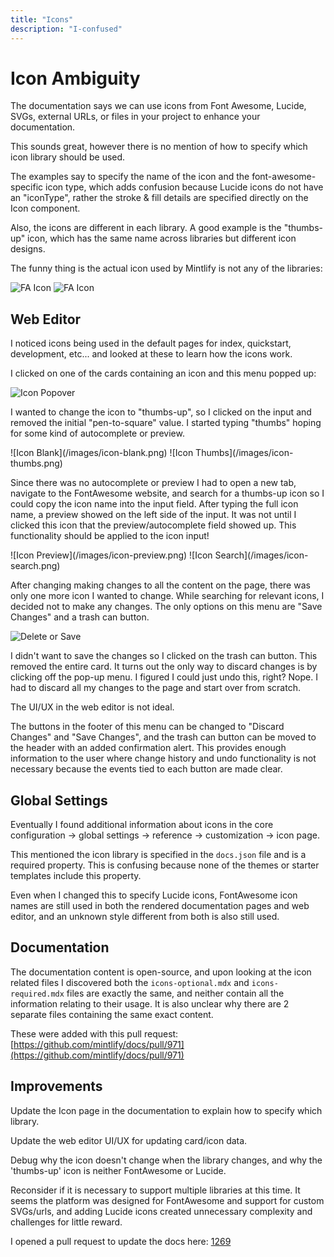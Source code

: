 ```yaml
---
title: "Icons"
description: "I-confused"
---
```


# Icon Ambiguity

The documentation says we can use icons from Font Awesome, Lucide, SVGs, external URLs, or files in your project to enhance your documentation.

This sounds great, however there is no mention of how to specify which icon library should be used.

The examples say to specify the name of the icon and the font-awesome-specific icon type, which adds confusion because Lucide icons do not have an "iconType", rather the stroke & fill details are specified directly on the Icon component.

Also, the icons are different in each library. A good example is the "thumbs-up" icon, which has the same name across libraries but different icon designs.

The funny thing is the actual icon used by Mintlify is not any of the libraries:

<Columns cols={3}>
  <Card title="FontAwesome">
    <img src="/images/fa-thumbs-up.png" alt="FA Icon" className="h-12" />
  </Card>
  <Card title="Lucide">
    <img src="/images/lucide-thumbs-up.png" alt="FA Icon" className="h-14" />
  </Card>
  <Card title="Actual">
    <Icon icon="thumbs-up" size={46} />
  </Card>
</Columns>

## Web Editor

I noticed icons being used in the default pages for index, quickstart, development, etc... and looked at these to learn how the icons work.

I clicked on one of the cards containing an icon and this menu popped up:

![Icon Popover](/images/icon-popover.png)

I wanted to change the icon to "thumbs-up", so I clicked on the input and removed the initial "pen-to-square" value. I started typing "thumbs" hoping for some kind of autocomplete or preview.

<Columns cols={2}>
  <Card>![Icon Blank](/images/icon-blank.png)</Card>
  <Card>![Icon Thumbs](/images/icon-thumbs.png)</Card>
</Columns>

Since there was no autocomplete or preview I had to open a new tab, navigate to the FontAwesome website, and search for a thumbs-up icon so I could copy the icon name into the input field. After typing the full icon name, a preview showed on the left side of the input. It was not until I clicked this icon that the preview/autocomplete field showed up. This functionality should be applied to the icon input!

<Columns cols={2}>
  <Card>![Icon Preview](/images/icon-preview.png)</Card>
  <Card>![Icon Search](/images/icon-search.png)</Card>
</Columns>

After changing making changes to all the content on the page, there was only one more icon I wanted to change. While searching for relevant icons, I decided not to make any changes. The only options on this menu are "Save Changes" and a trash can button.

![Delete or Save](/images/delete-or-save.png)

I didn't want to save the changes so I clicked on the trash can button. This removed the entire card. It turns out the only way to discard changes is by clicking off the pop-up menu. I figured I could just undo this, right? Nope. I had to discard all my changes to the page and start over from scratch.

The UI/UX in the web editor is not ideal.

The buttons in the footer of this menu can be changed to "Discard Changes" and "Save Changes", and the trash can button can be moved to the header with an added confirmation alert. This provides enough information to the user where change history and undo functionality is not necessary because the events tied to each button are made clear.

## Global Settings

Eventually I found additional information about icons in the core configuration -> global settings -> reference -> customization -> icon page.

This mentioned the icon library is specified in the `docs.json` file and is a required property. This is confusing because none of the themes or starter templates include this property.

Even when I changed this to specify Lucide icons, FontAwesome icon names are still used in both the rendered documentation pages and web editor, and an unknown style different from both is also still used.

## Documentation

The documentation content is open-source, and upon looking at the icon related files I discovered both the `icons-optional.mdx` and `icons-required.mdx` files are exactly the same, and neither contain all the information relating to their usage. It is also unclear why there are 2 separate files containing the same exact content.

These were added with this pull request: [https://github.com/mintlify/docs/pull/971](https://github.com/mintlify/docs/pull/971)

## Improvements

Update the Icon page in the documentation to explain how to specify which library.

Update the web editor UI/UX for updating card/icon data.

Debug why the icon doesn't change when the library changes, and why the 'thumbs-up' icon is neither FontAwesome or Lucide.

Reconsider if it is necessary to support multiple libraries at this time. It seems the platform was designed for FontAwesome and support for custom SVGs/urls, and adding Lucide icons created unnecessary complexity and challenges for little reward.

I opened a pull request to update the docs here: [1269](https://github.com/mintlify/docs/pull/1269)
